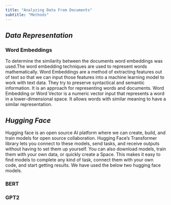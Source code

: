 ```yaml
---
title: "Analyzing Data From Documents"
subtitle: "Methods"
---
```


## *Data Representation*
### Word Embeddings
To determine the similarity between the documents word embeddings was used.The word embedding techniques are used to represent words mathematically. Word Embeddings are a method of extracting features out of text so that we can input those features into a machine learning model to work with text data. They try to preserve syntactical and semantic information. It is an approach for representing words and documents. Word Embedding or Word Vector is a numeric vector input that represents a word in a lower-dimensional space. It allows words with similar meaning to have a similar representation. 

## *Hugging Face*
Hugging face is an open source AI platform where we can create, build, and train models for open source collaboration. Hugging Face's Transformer library lets you connect to these models, send tasks, and receive outputs without having to set them up yourself. You can also download models, train them with your own data, or quickly create a Space. This makes it easy to find models to complete any kind of task, connect them with your own code, and start getting results. We have used the below two hugging face models. 

### BERT

### GPT2